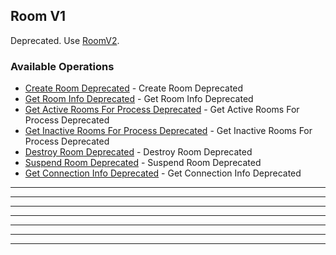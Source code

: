 
## Room V1
Deprecated. Use [RoomV2](https://hathora.dev/api\#tag/RoomV2).

### Available Operations

* [Create Room Deprecated](/room_v1/create_room_deprecated) - Create Room Deprecated
* [Get Room Info Deprecated](/room_v1/get_room_info_deprecated) - Get Room Info Deprecated
* [Get Active Rooms For Process Deprecated](/room_v1/get_active_rooms_for_process_deprecated) - Get Active Rooms For Process Deprecated
* [Get Inactive Rooms For Process Deprecated](/room_v1/get_inactive_rooms_for_process_deprecated) - Get Inactive Rooms For Process Deprecated
* [Destroy Room Deprecated](/room_v1/destroy_room_deprecated) - Destroy Room Deprecated
* [Suspend Room Deprecated](/room_v1/suspend_room_deprecated) - Suspend Room Deprecated
* [Get Connection Info Deprecated](/room_v1/get_connection_info_deprecated) - Get Connection Info Deprecated

---
<CreateRoomDeprecated />

---
<GetRoomInfoDeprecated />

---
<GetActiveRoomsForProcessDeprecated />

---
<GetInactiveRoomsForProcessDeprecated />

---
<DestroyRoomDeprecated />

---
<SuspendRoomDeprecated />

---
<GetConnectionInfoDeprecated />
